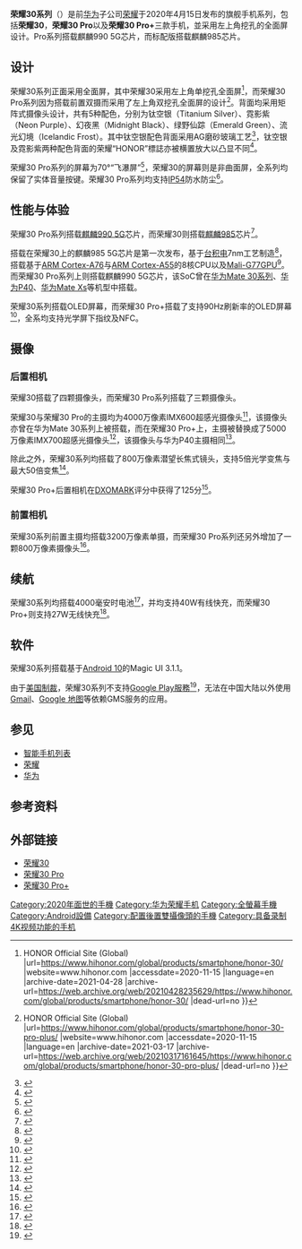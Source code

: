 {{Infobox mobile phone
|name=荣耀30<br>荣耀30 Pro<br>荣耀30 Pro+
|image=File:Honor30.jpg
|caption=荣耀30后盖
|memory='''荣耀30：'''6 GB<br>'''荣耀30 Pro/荣耀30 Pro+：'''8 GB
|predecessor=[[荣耀20系列|荣耀20系列]]
|connectivity=[[蓝牙|蓝牙]]5.1，802.11 a/b/g/n/ac（wave2）, MIMO, VHT160 Wifi
|sound=[[USB-C|USB-C]]
|front_camera='''荣耀30'''：3200万像素摄像头（f/2.0）<br>'''荣耀30 Pro/荣耀30 Pro+'''：3200万像素摄像头（f/2.0）+ 800万像素摄像头（f/2.2）
|rear_camera={{collapsible list|'''荣耀30'''：4000万像素超感光摄像头（广角，f/1.8） + 800万像素超广角摄像头（f/2.4） + 800万像素长焦摄像头（f/3.4，OIS）+ 200万像素微距摄像头（f/2.4）<br>'''荣耀30 Pro'''：4000万像素超感光摄像头（广角，f/1.8，AF）+ 1600万像素超广角摄像头（f/2.2）+ 800万像素长焦摄像头（f/3.4，AF，OIS）<br>'''荣耀30 Pro+'''：5000万像素超感光摄像头（广角，f/1.9，AF）+ 1600万像素超广角摄像头（f/2.2，AF）+ 800万像素长焦摄像头（f/3.4，AF，OIS）}}
|display='''荣耀30'''：6.53英寸，2400x1080 FHD+，OLED<br>'''荣耀30 Pro/荣耀30 Pro+'''：6.57英寸，2340x1080 90Hz OLED
|input={{collapsible list|'''荣耀30'''：重力传感器、指纹传感器、陀螺仪、指南针、NFC、环境光传感器、接近光传感器<br>'''荣耀30 Pro/荣耀30 Pro+'''：重力传感器、指纹传感器、陀螺仪、指南针、NFC、环境光传感器、接近光传感器、红外传感器}}
|battery=4000mAh
|storage='''荣耀30/荣耀30 Pro'''：128/256 GB<br>'''荣耀30 Pro+'''：256 GB
|gpu='''荣耀30'''：Mali-G77MP8<br>'''荣耀30 Pro/荣耀30 Pro+'''：Mali-G76MP16
|cpu={{collapsible list|'''荣耀30'''：1 * Cortex-A76 Based 2.58GHz + 3 * Cortex-A76 Based 2.40GHz + 4 * Cortex-A55 1.84GHz<br>'''荣耀30 Pro/荣耀30 Pro+'''：2 * Cortex-A76 Based 2.86GHz + 2 * Cortex-A76 Based 2.36GHz + 4 * Cortex-A55 1.95GHz}}
|soc='''荣耀30'''：[[海思|麒麟985]]<br>'''荣耀30 Pro/荣耀30 Pro+'''：[[海思|麒麟990 5G]]
|os=基於[[Android_10|Android 10]]（系统版本）的Magic UI 3.1.1
|weight='''荣耀30'''：{{convert|185|g|oz|abbr=on}}<br>'''荣耀30 Pro'''：{{convert|186|g|oz|abbr=on}}<br>'''荣耀30 Pro+'''：{{convert|190|g|oz|abbr=on}}
|size={{collapsible list|'''荣耀30'''：{{convert|160|mm|in|abbr=on}} 高度 <br /> {{convert|74|mm|in|abbr=on}} 寬度 <br /> {{convert|8.1|mm|in|abbr=on}} 厚度<br>'''荣耀30 Pro/荣耀30 Pro+'''：{{convert|160|mm|in|abbr=on}} 高度 <br /> {{convert|73|mm|in|abbr=on}} 寬度 <br /> {{convert|8.38|mm|in|abbr=on}} 厚度<br>}}
|released={{Start date and age|2020|4|15}}（发布时间）
|networks={{collapsible list|title=[[5G_NR频段|5G NR]]/[[LTE_Advanced|LTE Advanced]]/[[LTE-FDD|LTE-FDD]]/[[高速封包存取|HSPA]]/[[CDMA|CDMA]]/[[GSM|GSM]]|1='''主卡'''：5G NR:n1/n3/n41（2496~2690MHz）/n77/n78/n79；TD-LTE：B34/B38/B39/B40/B41（2496~2690MHz）；FDD LTE: B1/B2/B3/B4/B5/B6/B8/B9/B18/B19/B26；WCDMA: B1/B2/B4/B5/B6/B8/B19；CDMA（主副卡二选一）:BC0（仅限中国电信（中国大陆+澳门））；GSM: B2/B3/B5/B8；|2='''副卡'''：TD-LTE：B34/B38/B39/B40/B41（2496~2690MHz）；FDD LTE: B1/B2/B3/B4/B5/B6/B8/B9/B18/B19/B26；WCDMA: B1/B2/B4/B5/B6/B8/B19；CDMA:BC0（仅限中国电信（中国大陆+澳门））；GSM: B2/B3/B5/B8；}}
|series=荣耀HONOR系列
|manufacturer=[[荣耀|荣耀]]
|brand=荣耀
|successor=[[荣耀50系列|荣耀50系列]]
}}

'''荣耀30系列'''（{{lang-en|HONOR 30 Series}}）是前[[华为|华为]]子公司[[荣耀|荣耀]]于2020年4月15日发布的旗舰手机系列，包括'''荣耀30'''，'''荣耀30 Pro'''以及'''荣耀30 Pro+'''三款手机，並采用左上角挖孔的全面屏设计。Pro系列搭载麒麟990 5G芯片，而标配版搭载麒麟985芯片。

==设计==
荣耀30系列正面采用全面屏，其中荣耀30采用左上角单挖孔全面屏<ref>{{cite web |title=HONOR 30 Price/Specs/Review {{!}} HONOR Official Site (Global) |url=https://www.hihonor.com/global/products/smartphone/honor-30/ |website=www.hihonor.com |accessdate=2020-11-15 |language=en |archive-date=2021-04-28 |archive-url=https://web.archive.org/web/20210428235629/https://www.hihonor.com/global/products/smartphone/honor-30/ |dead-url=no }}</ref>，而荣耀30 Pro系列因为搭载前置双摄而采用了左上角双挖孔全面屏的设计<ref>{{cite web |title=HONOR 30 Pro+ Price/Specs/Review {{!}} HONOR Official Site (Global) |url=https://www.hihonor.com/global/products/smartphone/honor-30-pro-plus/ |website=www.hihonor.com |accessdate=2020-11-15 |language=en |archive-date=2021-03-17 |archive-url=https://web.archive.org/web/20210317161645/https://www.hihonor.com/global/products/smartphone/honor-30-pro-plus/ |dead-url=no }}</ref>。背面均采用矩阵式摄像头设计，共有5种配色，分别为钛空银（Titanium Silver）、霓影紫（Neon Purple）、幻夜黑（Midnight Black）、绿野仙踪（Emerald Green）、流光幻境（Icelandic Frost）。其中钛空银配色背面采用AG磨砂玻璃工艺<ref>{{cite web |title=Honor 30 and 30 Pro get a new color option |url=https://www.gsmarena.com/honor_30_and_30_pro_get_new_color_option_in_china-news-43291.php |website=GSMArena.com |accessdate=2020-11-15 |archive-date=2020-09-21 |archive-url=https://web.archive.org/web/20200921083904/https://www.gsmarena.com/honor_30_and_30_pro_get_new_color_option_in_china-news-43291.php |dead-url=no }}</ref>，钛空银及霓影紫两种配色背面的荣耀“HONOR”標誌亦被横置放大以凸显不同<ref>{{cite web |last1=Petrova |first1=Iskra |title=Honor 30 Pro Plus Review |url=https://www.phonearena.com/reviews/Honor-30-Pro-Plus-Review_id4822 |website=Phone Arena |accessdate=2020-11-15 |archive-date=2021-02-27 |archive-url=https://web.archive.org/web/20210227165543/https://www.phonearena.com/reviews/Honor-30-Pro-Plus-Review_id4822 |dead-url=no }}</ref>。

荣耀30 Pro系列的屏幕为70°“飞瀑屏”<ref>{{cite web |title=荣耀30 Pro产品介绍_荣耀30 Pro功能_荣耀30 Pro产品特性-荣耀官网 |url=https://www.honor.cn/products/mobile-phones/honor30pro/ |website=www.honor.cn |accessdate=2020-11-15 |archive-date=2020-11-26 |archive-url=https://web.archive.org/web/20201126062002/https://www.honor.cn/products/mobile-phones/honor30pro/ |dead-url=no }}</ref>，荣耀30的屏幕则是非曲面屏，全系列均保留了实体音量按键。荣耀30 Pro系列均支持[[国际防护等级认证|IP54]]防水防尘<ref>{{cite web |title=荣耀30 Pro+参数_荣耀30 Pro+配置_荣耀30 Pro+规格性能-荣耀官网 |url=https://www.honor.cn/products/mobile-phones/honor30-pro/spec/ |website=www.honor.cn |accessdate=2020-11-15 |archive-date=2020-11-26 |archive-url=https://web.archive.org/web/20201126011547/https://www.honor.cn/products/mobile-phones/honor30-pro/spec/ |dead-url=no }}</ref>。

==性能与体验==
荣耀30 Pro系列搭载[[海思|麒麟990 5G]]芯片，而荣耀30则搭载[[海思|麒麟985]]芯片<ref>{{cite web |title=Honor 30's Kirin 985 chipset gets benchmarked, scores slightly better than the Kirin 820 |url=https://www.gsmarena.com/honor_30s_kirin_985_chipset_gets_benchmarked_scores_slightly_better_than_the_kirin_820-news-42690.php |website=GSMArena.com |accessdate=2020-11-15 |archive-date=2020-11-15 |archive-url=https://web.archive.org/web/20201115074142/https://www.gsmarena.com/honor_30s_kirin_985_chipset_gets_benchmarked_scores_slightly_better_than_the_kirin_820-news-42690.php |dead-url=no }}</ref>。

搭载在荣耀30上的麒麟985 5G芯片是第一次发布，基于[[台灣積體電路製造|台积电]]7nm工艺制造<ref>{{cite web |last1=Ikoba |first1=Jed John |title=Kirin 985 announced: 7nm process, 5G performance upgrade & more! |url=https://www.gizmochina.com/2020/04/15/huawei-kirin-985-7nm-process-5g-performance-upgrade/ |website=Gizmochina |accessdate=2020-11-15 |date=2020-04-15 |archive-date=2020-12-18 |archive-url=https://web.archive.org/web/20201218073421/https://www.gizmochina.com/2020/04/15/huawei-kirin-985-7nm-process-5g-performance-upgrade/ |dead-url=no }}</ref>，搭载基于[[ARM_Cortex-A76|ARM Cortex-A76]]与[[ARM_Cortex-A55|ARM Cortex-A55]]的8核CPU以及[[Mali_(GPU)|Mali-G77]]GPU<ref>{{cite web |last1=Frumusanu |first1=Andrei |title=Honor Launches Honor 30 Series in China: Three New Premium Devices |url=https://www.anandtech.com/show/15722/honor-launches-honor-30-series-in-china-three-new-premium-devices |website=www.anandtech.com |accessdate=2020-11-15 |archive-date=2021-03-01 |archive-url=https://web.archive.org/web/20210301080420/https://www.anandtech.com/show/15722/honor-launches-honor-30-series-in-china-three-new-premium-devices |dead-url=no }}</ref>。而荣耀30 Pro系列上则搭载麒麟990 5G芯片，该SoC曾在[[华为Mate_30系列|华为Mate 30系列]]、[[华为P40|华为P40]]、[[华为Mate_Xs|华为Mate Xs]]等机型中搭载。

荣耀30系列搭载OLED屏幕，而荣耀30 Pro+搭载了支持90Hz刷新率的OLED屏幕<ref>{{cite web |author1=João Carrasqueira |title=Honor 30 Pro+ unboxing and first impressions |url=https://www.neowin.net/news/honor-30-pro-unboxing-and-first-impressions/ |website=neowin.net |accessdate=2020-11-15 |archive-date=2021-03-15 |archive-url=https://web.archive.org/web/20210315201654/https://www.neowin.net/news/honor-30-pro-unboxing-and-first-impressions/ |dead-url=no }}</ref>，全系均支持光学屏下指纹及NFC。

==摄像==
===后置相机===
荣耀30搭载了四颗摄像头，而荣耀30 Pro系列搭载了三颗摄像头。

荣耀30与荣耀30 Pro的主摄均为4000万像素IMX600超感光摄像头<ref>{{cite web |title=Photos taken with camera of Huawei Honor 30 |url=https://www.kimovil.com/en/huawei-honor-30/camera |website=Kimovil.com |accessdate=2020-11-15 |language=en |archive-date=2020-11-16 |archive-url=https://web.archive.org/web/20201116183256/https://www.kimovil.com/en/huawei-honor-30/camera |dead-url=no }}</ref>，该摄像头亦曾在华为Mate 30系列上被搭载，而在荣耀30 Pro+上，主摄被替换成了5000万像素IMX700超感光摄像头<ref>{{cite web |title=HONOR 30 Flagship Appears With 50MP Sony IMX700 Camera & More |url=https://www.androidheadlines.com/2020/04/honor-30-50mp-camera-leak.html |website=Android Headlines |accessdate=2020-11-15 |date=2020-04-03 |archive-date=2020-04-06 |archive-url=https://web.archive.org/web/20200406115024/https://www.androidheadlines.com/2020/04/honor-30-50mp-camera-leak.html |dead-url=no }}</ref>，该摄像头与华为P40主摄相同<ref>{{cite web |last1=Ogbonyenitan |first1=Gbenga |title=Honor 30, Honor 30 Pro, and Honor 30 Pro+: Features, Reviews, and Prices |url=https://www.techidence.com/honor-30-honor-30-pro-and-honor-30-pro-features-reviews-and-prices/ |website=Techidence |accessdate=2020-11-15 |date=2020-04-15 |archive-date=2021-02-24 |archive-url=https://web.archive.org/web/20210224175529/https://www.techidence.com/honor-30-honor-30-pro-and-honor-30-pro-features-reviews-and-prices/ |dead-url=no }}</ref>。

除此之外，荣耀30系列均搭载了800万像素潜望长焦式镜头，支持5倍光学变焦与最大50倍变焦<ref>{{cite web |title=Honor 30 series goes live with great cameras but no Google services |url=https://www.androidcentral.com/honor-30-series-goes-live-50x-zoom-camera-atrocious-branding |website=Android Central |accessdate=2020-11-15 |date=2020-04-15 |archive-date=2021-01-23 |archive-url=https://web.archive.org/web/20210123025152/https://www.androidcentral.com/honor-30-series-goes-live-50x-zoom-camera-atrocious-branding |dead-url=no }}</ref>。

荣耀30 Pro+后置相机在[[DXOMARK|DXOMARK]]评分中获得了125分<ref>{{cite web |title=Honor 30 Pro+ camera review |url=https://www.dxomark.com/honor-30-pro-plus-camera-review/ |website=DXOMARK |accessdate=2020-11-15 |date=2020-04-15 |archive-date=2021-05-09 |archive-url=https://web.archive.org/web/20210509130003/https://www.dxomark.com/honor-30-pro-plus-camera-review/ |dead-url=no }}</ref>。

===前置相机===
荣耀30系列前置主摄均搭载3200万像素单摄，而荣耀30 Pro系列还另外增加了一颗800万像素摄像头<ref>{{cite web |title=Honor 30 Pro Plus review: Forget the Huawei P40, buy this instead (if you can) |url=https://www.androidauthority.com/honor-30-pro-plus-review-1132836/ |website=Android Authority |accessdate=2020-11-15 |date=2020-09-01 |archive-date=2021-02-28 |archive-url=https://web.archive.org/web/20210228115704/https://www.androidauthority.com/honor-30-pro-plus-review-1132836/ |dead-url=no }}</ref>。

==续航==
荣耀30系列均搭载4000毫安时电池<ref>{{cite web |title=Honor 30, Honor 30 Pro, Honor 30 Pro+ With 4,000mAh Battery Launched |url=https://gadgets.ndtv.com/mobiles/news/honor-30-pro-plus-price-cny-2999-launch-specifications-features-2212324 |website=NDTV Gadgets 360 |accessdate=2020-11-15 |language=en |archive-date=2020-11-16 |archive-url=https://web.archive.org/web/20201116150919/https://gadgets.ndtv.com/mobiles/news/honor-30-pro-plus-price-cny-2999-launch-specifications-features-2212324 |dead-url=no }}</ref>，并均支持40W有线快充，而荣耀30 Pro+则支持27W无线快充<ref>{{cite web |last1=Joseph |first1=Joel |title=Honor 30, Honor 30 Pro, & Pro+ launched with Kirin 990, 40W Charging & Periscope Cameras |url=https://www.gizmochina.com/2020/04/15/honor-30-honor-30-pro-pro-launched-with-kirin-990-40w-charging-periscope-cameras/ |website=Gizmochina |accessdate=2020-11-15 |date=2020-04-15 |archive-date=2020-11-18 |archive-url=https://web.archive.org/web/20201118223737/https://www.gizmochina.com/2020/04/15/honor-30-honor-30-pro-pro-launched-with-kirin-990-40w-charging-periscope-cameras/ |dead-url=no }}</ref>。

==软件==
荣耀30系列搭载基于[[Android_10|Android 10]]的Magic UI 3.1.1。

由于[[美國對中華人民共和國的制裁|美国制裁]]，荣耀30系列不支持[[Google_Play服務|Google Play服務]]<ref>{{cite web |title=Honor 30 Pro+ review: An incredible camera, but Android without Google doesn't cut it |url=https://www.neowin.net/news/honor-30-pro-review-an-incredible-camera-but-android-without-google-doesnt-cut-it/ |website=Neowin |accessdate=2020-11-15 |language=en |archive-date=2021-01-25 |archive-url=https://web.archive.org/web/20210125181428/https://www.neowin.net/news/honor-30-pro-review-an-incredible-camera-but-android-without-google-doesnt-cut-it |dead-url=no }}</ref>，无法在中国大陆以外使用[[Gmail|Gmail]]、[[Google_地图|Google 地图]]等依赖GMS服务的应用。

==参见==
*[[智能手机列表|智能手机列表]]
*[[荣耀|荣耀]]
*[[华为|华为]]

==参考资料==
{{reflist|30em}}

==外部链接==
*[https://www.honor.cn/products/mobile-phones/honor30/ 荣耀30] {{Wayback|url=https://www.honor.cn/products/mobile-phones/honor30/ |date=20201126182440 }}
*[https://www.honor.cn/products/mobile-phones/honor30pro/ 荣耀30 Pro] {{Wayback|url=https://www.honor.cn/products/mobile-phones/honor30pro/ |date=20201126062002 }}
*[https://www.honor.cn/products/mobile-phones/honor30-pro/ 荣耀30 Pro+] {{Wayback|url=https://www.honor.cn/products/mobile-phones/honor30-pro/ |date=20201205014412 }}
{{荣耀}}

[[Category:2020年面世的手機|Category:2020年面世的手機]]
[[Category:华为荣耀手机|Category:华为荣耀手机]]
[[Category:全螢幕手機|Category:全螢幕手機]]
[[Category:Android設備|Category:Android設備]]
[[Category:配置後置雙攝像頭的手機|Category:配置後置雙攝像頭的手機]]
[[Category:具备录制4K视频功能的手机|Category:具备录制4K视频功能的手机]]